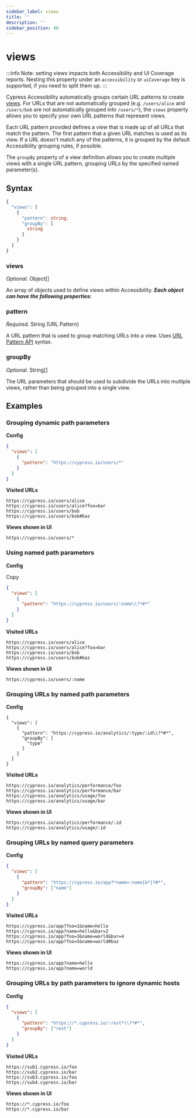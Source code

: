 ```yaml
---
sidebar_label: views
title: ''
description: ''
sidebar_position: 40
---
```


# views

:::info
Note: setting views impacts both Accessibility and UI Coverage reports.
Nesting this property under an `accessibility` or `uiCoverage` key is
supported, if you need to split them up.
:::

Cypress Accessibility automatically groups certain URL patterns to create [views](/ui-coverage/core-concepts/views). For URLs that are not automatically grouped (e.g. `/users/alice` and `/users/bob` are not automatically grouped into `/users/*`), the `views` property allows you to specify your own URL patterns that represent views.

Each URL pattern provided defines a view that is made up of all URLs that match the pattern. The first pattern that a given URL matches is used as its view. If a URL doesn't match any of the patterns, it is grouped by the default Accessibility grouping rules, if possible.

The `groupBy` property of a view definition allows you to create multiple views with a single URL pattern, grouping URLs by the specified named parameter(s).

## Syntax

```typescript
{
  "views": [
    {
      "pattern": string,
      "groupBy": [
        string
      ]
    }
  ]
}
```

### views <a href="#views" id="views"></a>

_Optional._ Object\[]

An array of objects used to define views within Accessibility. _**Each object can have the following properties:**_

### pattern <a href="#pattern" id="pattern"></a>

_Required._ String (URL Pattern)

A URL pattern that is used to group matching URLs into a view. Uses [URL Pattern API](https://developer.mozilla.org/en-US/docs/Web/API/URL_Pattern_API) syntax.

### groupBy <a href="#groupby" id="groupby"></a>

_Optional._ String\[]

The URL parameters that should be used to subdivide the URLs into multiple views, rather than being grouped into a single view.

## Examples <a href="#examples" id="examples"></a>

### Grouping dynamic path parameters <a href="#grouping-dynamic-path-parameters" id="grouping-dynamic-path-parameters"></a>

**Config**

```json
{
  "views": [
    {
      "pattern": "https://cypress.io/users/*"
    }
  ]
}
```

**Visited URLs**

```
https://cypress.io/users/alice
https://cypress.io/users/alice?foo=bar
https://cypress.io/users/bob
https://cypress.io/users/bob#baz
```

**Views shown in UI**

```
https://cypress.io/users/*
```

### Using named path parameters <a href="#using-named-path-parameters" id="using-named-path-parameters"></a>

**Config**

Copy

```json
{
  "views": [
    {
      "pattern": "https://cypress.io/users/:name\\?*#*"
    }
  ]
}
```

**Visited URLs**

```
https://cypress.io/users/alice
https://cypress.io/users/alice?foo=bar
https://cypress.io/users/bob
https://cypress.io/users/bob#baz
```

**Views shown in UI**

```
https://cypress.io/users/:name
```

### Grouping URLs by named path parameters <a href="#grouping-urls-by-named-path-parameters" id="grouping-urls-by-named-path-parameters"></a>

**Config**

```
{
  "views": [
    {
      "pattern": "https://cypress.io/analytics/:type/:id\\?*#*",
      "groupBy": [
        "type"
      ]
    }
  ]
}
```

**Visited URLs**

```
https://cypress.io/analytics/performance/foo
https://cypress.io/analytics/performance/bar
https://cypress.io/analytics/usage/foo
https://cypress.io/analytics/usage/bar
```

**Views shown in UI**

```
https://cypress.io/analytics/performance/:id
https://cypress.io/analytics/usage/:id
```

### Grouping URLs by named query parameters <a href="#grouping-urls-by-named-query-parameters" id="grouping-urls-by-named-query-parameters"></a>

**Config**

```json
{
  "views": [
    {
      "pattern": "https://cypress.io/app?*name=:name{&*}?#*",
      "groupBy": ["name"]
    }
  ]
}
```

**Visited URLs**

```
https://cypress.io/app?foo=1&name=hello
https://cypress.io/app?name=hello&bar=2
https://cypress.io/app?foo=3&name=world&bar=4
https://cypress.io/app?foo=5&name=world#baz
```

**Views shown in UI**

```
https://cypress.io/app?name=hello
https://cypress.io/app?name=world
```

### Grouping URLs by path parameters to ignore dynamic hosts <a href="#grouping-urls-by-path-parameters-to-ignore-dynamic-hosts" id="grouping-urls-by-path-parameters-to-ignore-dynamic-hosts"></a>

**Config**

```json
{
  "views": [
    {
      "pattern": "https://*.cypress.io/:rest*\\?*#*",
      "groupBy": ["rest"]
    }
  ]
}
```

**Visited URLs**

```url
https://sub1.cypress.io/foo
https://sub2.cypress.io/bar
https://sub3.cypress.io/foo
https://sub4.cypress.io/bar
```

**Views shown in UI**

```
https://*.cypress.io/foo
https://*.cypress.io/bar
```
